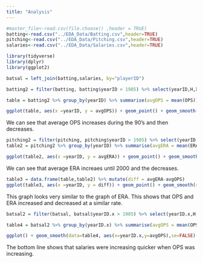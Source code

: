 ```yaml
---
title: "Analysis"
---
```



```r

#master_file<-read.csv(file.choose() ,header = TRUE)
batting<-read.csv("../EDA_Data/Batting.csv",header=TRUE)
pitching<-read.csv("../EDA_Data/Pitching.csv",header=TRUE)
salaries<-read.csv("../EDA_Data/Salaries.csv",header=TRUE)

library(tidyverse)
library(dplyr)
library(ggplot2)

batsal = left_join(batting,salaries, by="playerID")

```

```r
batting2 = filter(batting, batting$yearID > 1985) %>% select(yearID,H,X2B,X3B,HR,AB,BB,HBP,SF,) %>% na.omit() %>% mutate(TB = H+2*X2B+(3*X3B)+(4*HR)) %>% mutate(SLG = TB/AB) %>% na.omit() %>% mutate(OBP = (H + BB + HBP)/(AB + BB + SF + HBP)) %>% mutate(OPS = SLG + OBP)

table = batting2 %>% group_by(yearID) %>% summarise(avgOPS = mean(OPS))
```

```r
ggplot(table, aes(x =yearID, y = avgOPS)) + geom_point() + geom_smooth(se=FALSE) + ggtitle("Average OPS Over Time")

```

We can see that average OPS increases during the 90's and then decreases. 

```r
pitching2 = filter(pitching, pitching$yearID > 1985) %>% select(yearID,ERA) %>% na.omit
table2 = pitching2 %>% group_by(yearID) %>% summarise(avgERA = mean(ERA))
```

```r
ggplot(table2, aes(x =yearID, y = avgERA)) + geom_point() + geom_smooth(se=FALSE) + ggtitle("Average ERA Over Time")
```

We can see that average ERA increaes until 2000 and the decreases.

```r
table3 = data.frame(table,table2) %>% mutate(diff = avgERA-avgOPS)
ggplot(table3, aes(x =yearID, y = diff)) + geom_point() + geom_smooth(se=FALSE) + ggtitle("ERA - OPS Over Time")
```

This graph looks very similar to the graph of ERA. This shows that OPS and ERA increased and decreased at a similar rate. 

```r
batsal2 = filter(batsal, batsal$yearID.x > 1985) %>% select(yearID.x,H,X2B,X3B,HR,AB,BB,HBP,SF,salary,teamID.x) %>% na.omit() %>% mutate(TB = H+2*X2B+(3*X3B)+(4*HR)) %>% mutate(SLG = TB/AB) %>% na.omit() %>% mutate(OBP = (H + BB + HBP)/(AB + BB + SF + HBP)) %>% mutate(OPS = SLG + OBP)

table4 = batsal2 %>% group_by(yearID.x) %>% summarise(avgOPS = mean(OPS), meansalprop=mean(salary)/10000000)

ggplot() + geom_smooth(data=table4, aes(x=yearID.x,y=avgOPS),se=FALSE) + geom_smooth(data=table4, aes(x=yearID.x,y=meansalprop),se=FALSE)
```

The bottom line shows that salaries were increasing quicker when OPS was increasing.


